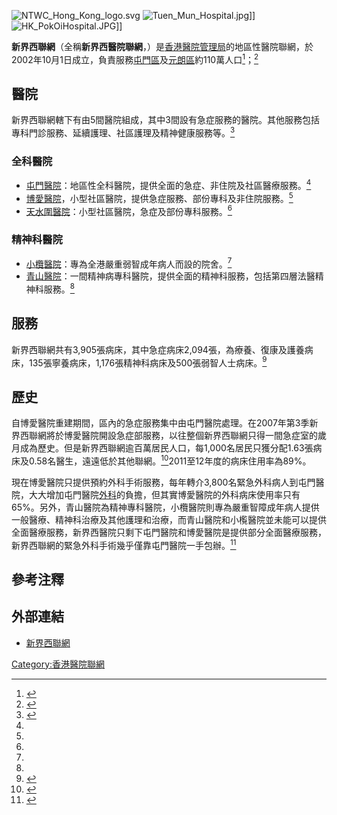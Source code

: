 [[File:NTWC_Hong_Kong_logo.svg|thumb]]
[[File:Tuen_Mun_Hospital.jpg|thumb]]]]
[[File:HK_PokOiHospital.JPG|thumb]]]]

'''新界西聯網'''（全稱'''新界西醫院聯網'''，{{lang-en|'''New Territories West Cluster'''}}）是[[香港|香港]][[醫院管理局|醫院管理局]]的地區性醫院聯網，於2002年10月1日成立，負責服務[[屯門區|屯門區]]及[[元朗區|元朗區]]約110萬人口<ref>{{cite web|author=立法會衞生事務委員會|title=醫院管理局各醫院聯網的資源分配|url=http://www.legco.gov.hk/yr13-14/chinese/panels/hs/papers/hs0120cb2-671-5-c.pdf|work=擬備的最新背景資料簡介|accessdate=2014年1月20日|archive-date=2019年11月2日|archive-url=https://web.archive.org/web/20191102162731/https://www.legco.gov.hk/yr13-14/chinese/panels/hs/papers/hs0120cb2-671-5-c.pdf|dead-url=no}}</ref>；<ref>{{cite news |title=屯院斥30億擴建手術大樓 |url=https://orientaldaily.on.cc/cnt/news/20160907/00176_080.html |accessdate=2020年5月15日 |work=東方日報 |date=2016年9月7日}}</ref>

== 醫院 ==
新界西聯網轄下有由5間醫院組成，其中3間設有急症服務的醫院。其他服務包括專科門診服務、延續護理、社區護理及精神健康服務等。<ref>{{cite web|author=立法會|title=興建天水圍醫院|url=http://www.legco.gov.hk/yr12-13/chinese/panels/hs/papers/hs1119cb2-191-5-c.pdf|work=立法會衛生事務委會|accessdate=2014年1月20日|archive-date=2019年11月2日|archive-url=https://web.archive.org/web/20191102163753/https://www.legco.gov.hk/yr12-13/chinese/panels/hs/papers/hs1119cb2-191-5-c.pdf|dead-url=no}}</ref>

=== 全科醫院 ===
*[[屯門醫院|屯門醫院]]：地區性全科醫院，提供全面的急症、非住院及社區醫療服務。<ref name="新界西聯網"/>
*[[博愛醫院_(香港)|博愛醫院]]，小型社區醫院，提供急症服務、部份專科及非住院服務。<ref name="新界西聯網"/>
*[[天水圍醫院|天水圍醫院]]：小型社區醫院，急症及部份專科服務。<ref name="新界西聯網"/>

=== 精神科醫院 ===
*[[小欖醫院|小欖醫院]]：專為全港嚴重弱智成年病人而設的院舍。<ref name="新界西聯網"/>
*[[青山醫院|青山醫院]]：一間精神病專科醫院，提供全面的精神科服務，包括第四層法醫精神科服務。<ref name="新界西聯網"/>

== 服務 ==
新界西聯網共有3,905張病床，其中急症病床2,094張，為療養、復康及護養病床，135張寧養病床，1,176張精神科病床及500張弱智人士病床。<ref name="新界西聯網">{{cite web|author=醫院管理局|title=聯網簡介 新界西聯網|url=http://www.ha.org.hk/visitor/ha_visitor_text_index.asp?Content_ID=10181&Lang=CHIB5&Dimension=100|work=醫院聯網、醫院及醫療機構|accessdate=2014年1月20日|archive-date=2019年8月22日|archive-url=https://web.archive.org/web/20190822134000/http://www.ha.org.hk/visitor/ha_visitor_text_index.asp?Content_ID=10181&Lang=CHIB5&Dimension=100|dead-url=no}}</ref> 

== 歷史 ==
自博愛醫院重建期間，區內的急症服務集中由屯門醫院處理。在2007年第3季新界西聯網將於博愛醫院開設急症部服務，以往整個新界西聯網只得一間急症室的歲月成為歷史。但是新界西聯網逾百萬居民人口，每1,000名居民只獲分配1.63張病床及0.58名醫生，遠遠低於其他聯網。<ref>{{cite news|title=聯網資源失衡 新界西缺醫生病床|url=http://paper.wenweipo.com/2009/09/03/HK0909030037.htm|accessdate=2014年1月20日|newspaper=文匯報|date=2009年9月3日|archive-date=2014年2月1日|archive-url=https://web.archive.org/web/20140201221052/http://paper.wenweipo.com/2009/09/03/HK0909030037.htm|dead-url=no}}</ref>2011至12年度的病床住用率為89%。

現在博愛醫院只提供預約外科手術服務，每年轉介3,800名緊急外科病人到屯門醫院，大大增加屯門醫院[[外科|外科]]的負擔，但其實博愛醫院的外科病床使用率只有65%。另外，青山醫院為精神專科醫院，小欖醫院則專為嚴重智障成年病人提供一般醫療、精神科治療及其他護理和治療，而青山醫院和小㰖醫院並未能可以提供全面醫療服務，新界西醫院只剩下屯門醫院和博愛醫院是提供部分全面醫療服務，新界西聯網的緊急外科手術幾乎僅靠屯門醫院一手包辦。<ref>{{cite web|author=孫啟峯|title=屯門醫院表現欠佳背後所反映的問題|url=http://www.vjmedia.com.hk/articles/2014/01/16/60596|work=公共政策|accessdate=2014年1月21日|archive-date=2019年11月30日|archive-url=https://web.archive.org/web/20191130162709/https://www.vjmedia.com.hk/articles/2014/01/16/60596|dead-url=no}}</ref>

== 參考注釋 ==
{{reflist|2}}

== 外部連結 ==
*[http://www3.ha.org.hk/ntwc/ 新界西聯網] {{Wayback|url=http://www3.ha.org.hk/ntwc/ |date=20131231230507 }}
{{醫院管理局轄下醫院及醫療機構}}
[[Category:香港醫院聯網|Category:香港醫院聯網]]